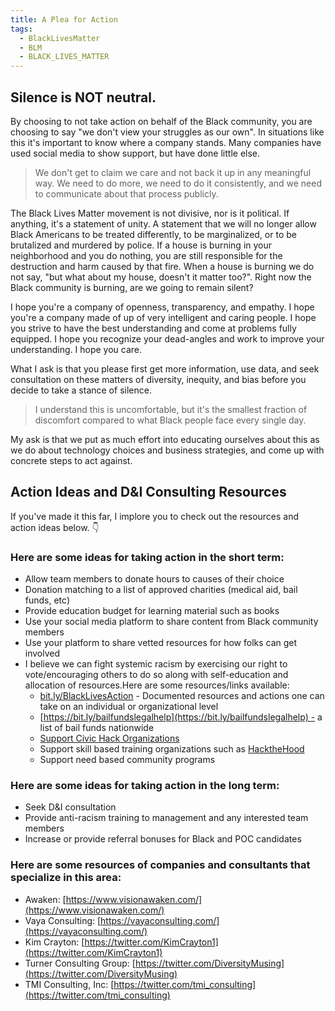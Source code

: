 ```yaml
---
title: A Plea for Action
tags:
  - BlackLivesMatter
  - BLM
  - BLACK_LIVES_MATTER
---
```


## Silence is NOT neutral.

By choosing to not take action on behalf of the Black community, you are choosing to say "we don't view your struggles as our own". In situations like this it's important to know where a company stands. Many companies have used social media to show support, but have done little else.

> We don't get to claim we care and not back it up in any meaningful way. We need to do more, we need to do it consistently, and we need to communicate about that process publicly.

The Black Lives Matter movement is not divisive, nor is it political. If anything, it's a statement of unity. A statement that we will no longer allow Black Americans to be treated differently, to be marginalized, or to be brutalized and murdered by police. If a house is burning in your neighborhood and you do nothing, you are still responsible for the destruction and harm caused by that fire. When a house is burning we do not say, "but what about my house, doesn't it matter too?". Right now the Black community is burning, are we going to remain silent?

I hope you're a company of openness, transparency, and empathy. I hope you're a company made of up of very intelligent and caring people. I hope you strive to have the best understanding and come at problems fully equipped. I hope you recognize your dead-angles and work to improve your understanding. I hope you care.

What I ask is that you please first get more information, use data, and seek consultation on these matters of diversity, inequity, and bias before you decide to take a stance of silence.

> I understand this is uncomfortable, but it's the smallest fraction of discomfort compared to what Black people face every single day.

My ask is that we put as much effort into educating ourselves about this as we do about technology choices and business strategies, and come up with concrete steps to act against.

## Action Ideas and D&I Consulting Resources

If you've made it this far, I implore you to check out the resources and action ideas below. 👇

### Here are some ideas for taking action in the short term:

- Allow team members to donate hours to causes of their choice
- Donation matching to a list of approved charities (medical aid, bail funds, etc)
- Provide education budget for learning material such as books
- Use your social media platform to share content from Black community members
- Use your platform to share vetted resources for how folks can get involved
- I believe we can fight systemic racism by exercising our right to vote/encouraging others to do so along with self-education and allocation of resources.Here are some resources/links available:
  - [bit.ly/BlackLivesAction](http://bit.ly/BlackLivesAction) - Documented resources and actions one can take on an individual or organizational level
  - [https://bit.ly/bailfundslegalhelp](https://bit.ly/bailfundslegalhelp) - a list of bail funds nationwide
  - [Support Civic Hack Organizations](https://brigade.codeforamerica.org/)
  - Support skill based training organizations such as [HacktheHood](https://www.hackthehood.org/)
  - Support need based community programs

### Here are some ideas for taking action in the long term:

- Seek D&I consultation
- Provide anti-racism training to management and any interested team members
- Increase or provide referral bonuses for Black and POC candidates

### Here are some resources of companies and consultants that specialize in this area:

- Awaken: [https://www.visionawaken.com/](https://www.visionawaken.com/)
- Vaya Consulting: [https://vayaconsulting.com/](https://vayaconsulting.com/)
- Kim Crayton: [https://twitter.com/KimCrayton1](https://twitter.com/KimCrayton1)
- Turner Consulting Group: [https://twitter.com/DiversityMusing](https://twitter.com/DiversityMusing)
- TMI Consulting, Inc: [https://twitter.com/tmi_consulting](https://twitter.com/tmi_consulting)
